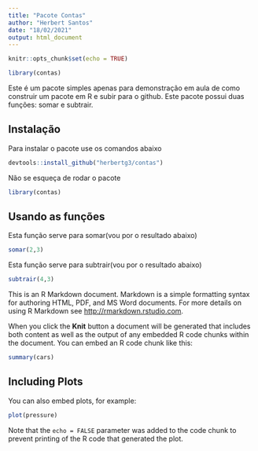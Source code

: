 ```yaml
---
title: "Pacote Contas"
author: "Herbert Santos"
date: "18/02/2021"
output: html_document
---
```


```r
knitr::opts_chunk$set(echo = TRUE)
```

```r
library(contas)
```

Este é um pacote  simples apenas para  demonstração em aula de como construir um pacote em R e subir para o github.
Este pacote possui duas funções: somar e subtrair.

## Instalação

Para instalar o pacote use os comandos abaixo

```r
devtools::install_github("herbertg3/contas")
```

Não se esqueça de rodar o pacote

```r
library(contas)
```

## Usando as funções

Esta função serve para somar(vou por o resultado abaixo)

```r

somar(2,3)
```
Esta função serve para subtrair(vou por o resultado abaixo)

```r

subtrair(4,3)
```

This is an R Markdown document. Markdown is a simple formatting syntax for authoring HTML, PDF, and MS Word documents. For more details on using R Markdown see <http://rmarkdown.rstudio.com>.

When you click the **Knit** button a document will be generated that includes both content as well as the output of any embedded R code chunks within the document. You can embed an R code chunk like this:

```r
summary(cars)
```

## Including Plots

You can also embed plots, for example:

```r
plot(pressure)
```

Note that the `echo = FALSE` parameter was added to the code chunk to prevent printing of the R code that generated the plot.
